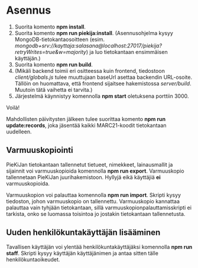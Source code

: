 # Asennus
1. Suorita komento **npm install**.
2. Suorita komento  **npm run piekija:install**. (Asennusohjelma kysyy MongoDB-tietokantaosoitteen (esim. *mongodb+srv://kayttaja:salasana@localhost:27017/piekija?retryWrites=true&w=majority*) ja luo tietokantaan ensimmäisen käyttäjän.)
3. Suorita komento **npm run build**.
4. (Mikäli backend toimii eri ositteessa kuin frontend, tiedostoon *client/globals.js* tulee muuttujaan baseUrl asettaa backendin URL-osoite. Tällöin on huomattava, että frontend sijaitsee hakemistossa *server/build*. Muutoin tätä vaihetta ei tarvita.)
5. Järjestelmä käynnistyy komennolla **npm start** oletuksena porttiin 3000.

Voilà!

Mahdollisten päivitysten jälkeen tulee suorittaa komento **npm run update:records**, joka jäsentää kaikki MARC21-koodit tietokantaan uudelleen.

## Varmuuskopiointi
PieKiJan tietokantaan tallennetut tietueet, nimekkeet, lainausmallit ja sijainnit voi varmuuskopioida komennolla **npm run export**. Varmuuskopio tallennetaan PieKiJan juurihakemistoon. Hyllyjä eikä käyttäjiä **ei** varmuuskopioida.

Varmuuskopion voi palauttaa komennolla **npm run import**. Skripti kysyy tiedoston, johon varmuuskopio on tallennettu. Varmuuskopio kannattaa palauttaa vain tyhjään tietokantaan, sillä varmuuskopionpalauttamisskripti ei tarkista, onko se luomassa toisintoa jo jostakin tietokantaan tallennetusta. 

## Uuden henkilökuntakäyttäjän lisääminen
Tavallisen käyttäjän voi ylentää henkilökuntakäyttäjäksi komennolla **npm run staff**. Skripti kysyy käyttäjän käyttäjänimen ja antaa sitten tälle henkilökuntaoikeudet.